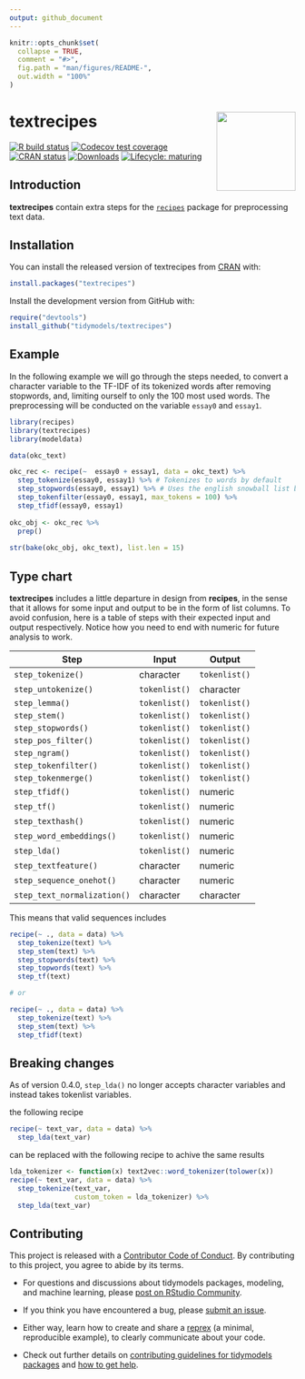 ```yaml
---
output: github_document
---
```


<!-- README.md is generated from README.Rmd. Please edit that file -->

```r
knitr::opts_chunk$set(
  collapse = TRUE,
  comment = "#>",
  fig.path = "man/figures/README-",
  out.width = "100%"
)
```

# textrecipes <a href='https://textrecipes.tidymodels.org'><img src='man/figures/logo.png' align="right" height="139" /></a>

<!-- badges: start -->
[![R build status](https://github.com/tidymodels/textrecipes/workflows/R-CMD-check/badge.svg)](https://github.com/tidymodels/textrecipes/actions)
[![Codecov test coverage](https://codecov.io/gh/tidymodels/textrecipes/branch/master/graph/badge.svg)](https://codecov.io/github/tidymodels/textrecipes?branch=master)
[![CRAN status](http://www.r-pkg.org/badges/version/textrecipes)](https://CRAN.R-project.org/package=textrecipes)
[![Downloads](http://cranlogs.r-pkg.org/badges/textrecipes)](https://CRAN.R-project.org/package=textrecipes)
[![Lifecycle: maturing](https://img.shields.io/badge/lifecycle-maturing-blue.svg)](https://www.tidyverse.org/lifecycle/#maturing)
<!-- badges: end -->

## Introduction

**textrecipes** contain extra steps for the [`recipes`](https://CRAN.R-project.org/package=recipes) package for preprocessing text data. 

## Installation

You can install the released version of textrecipes from [CRAN](https://CRAN.R-project.org) with:

```r
install.packages("textrecipes")
```

Install the development version from GitHub with:

```r
require("devtools")
install_github("tidymodels/textrecipes")
```

## Example

In the following example we will go through the steps needed, to convert a character variable to the TF-IDF of its tokenized words after removing stopwords, and, limiting ourself to only the 100 most used words. The preprocessing will be conducted on the variable `essay0` and `essay1`.

```r
library(recipes)
library(textrecipes)
library(modeldata)

data(okc_text)

okc_rec <- recipe(~  essay0 + essay1, data = okc_text) %>%
  step_tokenize(essay0, essay1) %>% # Tokenizes to words by default
  step_stopwords(essay0, essay1) %>% # Uses the english snowball list by default
  step_tokenfilter(essay0, essay1, max_tokens = 100) %>%
  step_tfidf(essay0, essay1)
   
okc_obj <- okc_rec %>%
  prep()
   
str(bake(okc_obj, okc_text), list.len = 15)
```

## Type chart

**textrecipes** includes a little departure in design from **recipes**, in the sense that it allows for some input and output to be in the form of list columns. To avoid confusion, here is a table of steps with their expected input and output respectively. Notice how you need to end with numeric for future analysis to work.

| Step                        | Input         | Output        |
|-----------------------------|---------------|---------------|
| `step_tokenize()`           | character     | `tokenlist()` |
| `step_untokenize()`         | `tokenlist()` | character     |
| `step_lemma()`              | `tokenlist()` | `tokenlist()` |
| `step_stem()`               | `tokenlist()` | `tokenlist()` |
| `step_stopwords()`          | `tokenlist()` | `tokenlist()` |
| `step_pos_filter()`         | `tokenlist()` | `tokenlist()` |
| `step_ngram()`              | `tokenlist()` | `tokenlist()` |
| `step_tokenfilter()`        | `tokenlist()` | `tokenlist()` |
| `step_tokenmerge()`         | `tokenlist()` | `tokenlist()` |
| `step_tfidf()`              | `tokenlist()` | numeric       |
| `step_tf()`                 | `tokenlist()` | numeric       |
| `step_texthash()`           | `tokenlist()` | numeric       |
| `step_word_embeddings()`    | `tokenlist()` | numeric       |
| `step_lda()`                | `tokenlist()` | numeric       |
| `step_textfeature()`        | character     | numeric       |
| `step_sequence_onehot()`    | character     | numeric       |
| `step_text_normalization()` | character     | character     |

This means that valid sequences includes

```r
recipe(~ ., data = data) %>%
  step_tokenize(text) %>%
  step_stem(text) %>%
  step_stopwords(text) %>%
  step_topwords(text) %>%
  step_tf(text)

# or

recipe(~ ., data = data) %>%
  step_tokenize(text) %>%
  step_stem(text) %>%
  step_tfidf(text)
```

## Breaking changes

As of version 0.4.0, `step_lda()` no longer accepts character variables and instead takes tokenlist variables.

the following recipe

```r
recipe(~ text_var, data = data) %>%
  step_lda(text_var)
```

can be replaced with the following recipe to achive the same results

```r
lda_tokenizer <- function(x) text2vec::word_tokenizer(tolower(x))
recipe(~ text_var, data = data) %>%
  step_tokenize(text_var, 
                custom_token = lda_tokenizer) %>%
  step_lda(text_var)
```

## Contributing

This project is released with a [Contributor Code of Conduct](https://contributor-covenant.org/version/2/0/CODE_OF_CONDUCT.html). By contributing to this project, you agree to abide by its terms.

- For questions and discussions about tidymodels packages, modeling, and machine learning, please [post on RStudio Community](https://rstd.io/tidymodels-community).

- If you think you have encountered a bug, please [submit an issue](https://github.com/tidymodels/textrecipes/issues).

- Either way, learn how to create and share a [reprex](https://rstd.io/reprex) (a minimal, reproducible example), to clearly communicate about your code.

- Check out further details on [contributing guidelines for tidymodels packages](https://www.tidymodels.org/contribute/) and [how to get help](https://www.tidymodels.org/help/).
